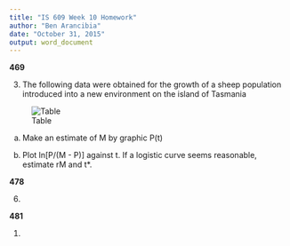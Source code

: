 ```yaml
---
title: "IS 609 Week 10 Homework"
author: "Ben Arancibia"
date: "October 31, 2015"
output: word_document
---
```


__469__

3) The following data were obtained for the growth of a sheep population introduced into a new environment on the island of Tasmania 

![Table](//Users/bcarancibia/CUNY_IS_609/week10/3.png)

a) Make an estimate of M by graphic P(t)

b) Plot ln[P/(M - P)] against t. If a logistic curve seems reasonable, estimate rM and t*.

__478__

6)

__481__

1) 